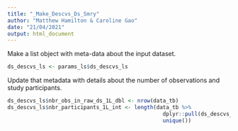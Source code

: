 ---
title: "_Make_Descvs_Ds_Smry"
author: "Matthew Hamilton & Caroline Gao"
date: "21/04/2021"
output: html_document
---

Make a list object with meta-data about the input dataset.

```{r }
ds_descvs_ls <- params_ls$ds_descvs_ls
```

Update that metadata with details about the number of observations and study participants.

```{r}
ds_descvs_ls$nbr_obs_in_raw_ds_1L_dbl <- nrow(data_tb)
ds_descvs_ls$nbr_participants_1L_int <- length(data_tb %>% 
                                                 dplyr::pull(ds_descvs_ls$id_var_nm_1L_chr) %>%
                                                 unique())
```



